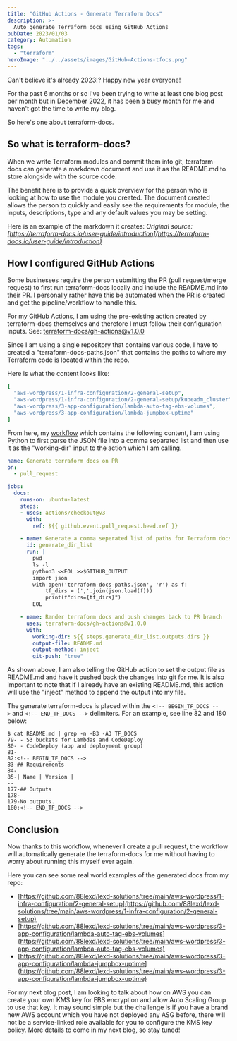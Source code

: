 ```yaml
---
title: "GitHub Actions - Generate Terraform Docs"
description: >-
  Auto generate Terraform docs using GitHub Actions
pubDate: 2023/01/03
category: Automation
tags:
  - "terraform"
heroImage: "../../assets/images/GitHub-Actions-tfocs.png"
---
```


Can't believe it's already 2023!? Happy new year everyone!

For the past 6 months or so I've been trying to write at least one blog post per month but in December 2022, it has been a busy month for me and haven't got the time to write my blog.

So here's one about terraform-docs.

## So what is terraform-docs?

When we write Terraform modules and commit them into git, terraform-docs can generate a markdown document and use it as the README.md to store alongside with the source code.

The benefit here is to provide a quick overview for the person who is looking at how to use the module you created. The document created allows the person to quickly and easily see the requirements for module, the inputs, descriptions, type and any default values you may be setting.

Here is an example of the markdown it creates:
<ImageZoom src="/images/markdown-table-output.png" client:load />
_Original source: [https://terraform-docs.io/user-guide/introduction](https://terraform-docs.io/user-guide/introduction)_


## How I configured GitHub Actions

Some businesses require the person submitting the PR (pull request/merge request) to first run terraform-docs locally and include the README.md into their PR. I personally rather have this be automated when the PR is created and get the pipeline/workflow to handle this.

For my GitHub Actions, I am using the pre-existing action created by terraform-docs themselves and therefore I must follow their configuration inputs. See: [terraform-docs/gh-actions@v1.0.0](https://github.com/terraform-docs/gh-actions/tree/v1.0.0)

Since I am using a single repository that contains various code, I have to created a "terraform-docs-paths.json" that contains the paths to where my Terraform code is located within the repo.

Here is what the content looks like:

```yaml
[
  "aws-wordpress/1-infra-configuration/2-general-setup",
  "aws-wordpress/1-infra-configuration/2-general-setup/kubeadm_cluster",
  "aws-wordpress/3-app-configuration/lambda-auto-tag-ebs-volumes",
  "aws-wordpress/3-app-configuration/lambda-jumpbox-uptime"
]
```

From here, my [workflow](https://github.com/88lexd/lexd-solutions/blob/main/.github/workflows/generate-terraform-docs.yml) which contains the following content, I am using Python to first parse the JSON file into a comma separated list and then use it as the "working-dir" input to the action which I am calling.

```yaml
name: Generate terraform docs on PR
on:
  - pull_request

jobs:
  docs:
    runs-on: ubuntu-latest
    steps:
    - uses: actions/checkout@v3
      with:
        ref: ${{ github.event.pull_request.head.ref }}

    - name: Generate a comma seperated list of paths for Terraform docs action
      id: generate_dir_list
      run: |
        pwd
        ls -l
        python3 <<EOL >>$GITHUB_OUTPUT
        import json
        with open('terraform-docs-paths.json', 'r') as f:
            tf_dirs = (','.join(json.load(f)))
            print(f"dirs={tf_dirs}")
        EOL

    - name: Render terraform docs and push changes back to PR branch
      uses: terraform-docs/gh-actions@v1.0.0
      with:
        working-dir: ${{ steps.generate_dir_list.outputs.dirs }}
        output-file: README.md
        output-method: inject
        git-push: "true"
```

As shown above, I am also telling the GitHub action to set the output file as README.md and have it pushed back the changes into git for me. It is also important to note that if I already have an existing README.md, this action will use the "inject" method to append the output into my file.

The generate terraform-docs is placed within the `<!-- BEGIN_TF_DOCS -->` and `<!-- END_TF_DOCS -->` delimiters. For an example, see line 82 and 180 below:

```
$ cat README.md | grep -n -B3 -A3 TF_DOCS
79- - S3 buckets for Lambdas and CodeDeploy
80- - CodeDeploy (app and deployment group)
81-
82:<!-- BEGIN_TF_DOCS -->
83-## Requirements
84-
85-| Name | Version |
--
177-## Outputs
178-
179-No outputs.
180:<!-- END_TF_DOCS -->
```

## Conclusion

Now thanks to this workflow, whenever I create a pull request, the workflow will automatically generate the terraform-docs for me without having to worry about running this myself ever again.

Here you can see some real world examples of the generated docs from my repo:

- [https://github.com/88lexd/lexd-solutions/tree/main/aws-wordpress/1-infra-configuration/2-general-setup](https://github.com/88lexd/lexd-solutions/tree/main/aws-wordpress/1-infra-configuration/2-general-setup)
- [https://github.com/88lexd/lexd-solutions/tree/main/aws-wordpress/3-app-configuration/lambda-auto-tag-ebs-volumes](https://github.com/88lexd/lexd-solutions/tree/main/aws-wordpress/3-app-configuration/lambda-auto-tag-ebs-volumes)
- [https://github.com/88lexd/lexd-solutions/tree/main/aws-wordpress/3-app-configuration/lambda-jumpbox-uptime](https://github.com/88lexd/lexd-solutions/tree/main/aws-wordpress/3-app-configuration/lambda-jumpbox-uptime)

For my next blog post, I am looking to talk about how on AWS you can create your own KMS key for EBS encryption and allow Auto Scaling Group to use that key. It may sound simple but the challenge is if you have a brand new AWS account which you have not deployed any ASG before, there will not be a service-linked role available for you to configure the KMS key policy. More details to come in my next blog, so stay tuned!
